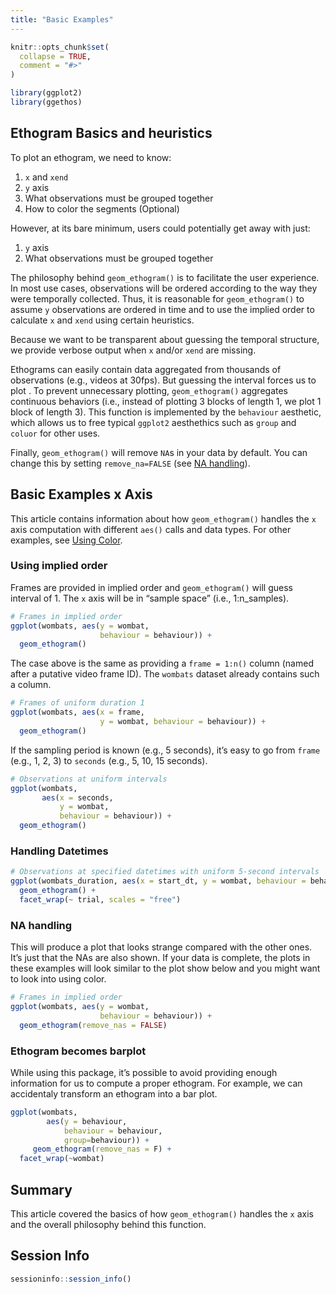 ```yaml
---
title: "Basic Examples"
---
```


```r
knitr::opts_chunk$set(
  collapse = TRUE,
  comment = "#>"
)
```

```r
library(ggplot2)
library(ggethos)
```

## Ethogram Basics and heuristics

To plot an ethogram, we need to know:

1. `x` and `xend`
1. `y` axis
1. What observations must be grouped together
1. How to color the segments (Optional)

However, at its bare minimum, users could potentially get away with just:

1. `y` axis
1. What observations must be grouped together

The philosophy behind `geom_ethogram()` is to facilitate the user experience. In most use cases, observations will be ordered according to the way they were temporally collected. Thus, it is reasonable for `geom_ethogram()` to assume `y` observations are ordered in time and to use the implied order to calculate `x` and `xend` using certain heuristics.

Because we want to be transparent about guessing the temporal structure, we provide verbose output when `x` and/or `xend` are missing.

Ethograms can easily contain data aggregated from thousands of observations (e.g., videos at 30fps). But guessing the interval forces us to plot . To prevent unnecessary plotting, `geom_ethogram()` aggregates continuous behaviors (i.e., instead of plotting 3 blocks of length 1, we plot 1 block of length 3). This function is implemented by the `behaviour` aesthetic, which allows us to free typical `ggplot2` aesthethics such as `group` and `coluor` for other uses. 

Finally, `geom_ethogram()` will remove `NA`s in your data by default. You can change this by setting `remove_na=FALSE` (see [NA handling](#na-handling)).

## Basic Examples x Axis

This article contains information about how `geom_ethogram()` handles the `x` axis computation with different `aes()` calls and data types. For other examples, see [Using Color](articles/color.html).

### Using implied order

Frames are provided in implied order and `geom_ethogram()` will guess interval of 1. The `x` axis will be in "sample space" (i.e., 1:n_samples).

```r
# Frames in implied order
ggplot(wombats, aes(y = wombat, 
                    behaviour = behaviour)) +
  geom_ethogram() 
```

The case above is the same as providing a `frame = 1:n()` column (named after a putative video frame ID). The `wombats` dataset already contains such a column.

```r
# Frames of uniform duration 1
ggplot(wombats, aes(x = frame, 
                    y = wombat, behaviour = behaviour)) +
  geom_ethogram() 
```

If the sampling period is known (e.g., 5 seconds), it's easy to go from `frame` (e.g., 1, 2, 3) to `seconds` (e.g., 5, 10, 15 seconds).

```r
# Observations at uniform intervals
ggplot(wombats, 
       aes(x = seconds, 
           y = wombat, 
           behaviour = behaviour)) +
  geom_ethogram()
```

### Handling Datetimes

```r
# Observations at specified datetimes with uniform 5-second intervals
ggplot(wombats_duration, aes(x = start_dt, y = wombat, behaviour = behaviour)) +
  geom_ethogram() +
  facet_wrap(~ trial, scales = "free")

```

### NA handling {#na-handling}

This will produce a plot that looks strange compared with the other ones. It's just that the NAs are also shown. If your data is complete, the plots in these examples will look similar to the plot show below and you might want to look into using color.

```r
# Frames in implied order
ggplot(wombats, aes(y = wombat, 
                    behaviour = behaviour)) +
  geom_ethogram(remove_nas = FALSE) 
```

### Ethogram becomes barplot

While using this package, it's possible to avoid providing enough information for us to compute a proper ethogram. For example, we can accidentaly transform an ethogram into a bar plot.

```r
ggplot(wombats, 
        aes(y = behaviour, 
            behaviour = behaviour, 
            group=behaviour)) +
     geom_ethogram(remove_nas = F) + 
  facet_wrap(~wombat)
```


## Summary

This article covered the basics of how `geom_ethogram()` handles the `x` axis and the overall philosophy behind this function.

## Session Info

```r
sessioninfo::session_info()

```

